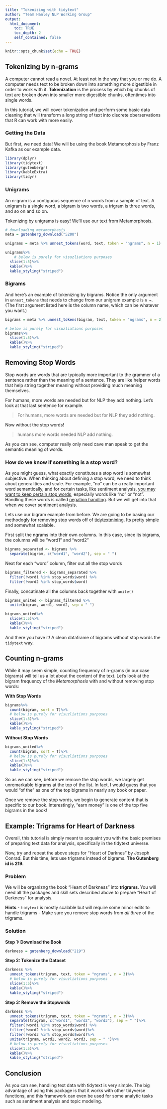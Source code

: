 ```yaml
---
title: "Tokenizing with tidytext"
author: "Team Hanley NLP Working Group"
output:
  html_document:
    toc: TRUE
    toc_depth: 2
    self_contained: false
---
```


```r
knitr::opts_chunk$set(echo = TRUE)
```
## Tokenizing by n-grams

A computer cannot read a novel. At least not in the way that you or me do. A computer needs text to be broken down into something more digestible in order to work with it. **Tokenization** is the process by which big chunks of text are broken down into smaller more digestible chunks, oftentimes into single words. 

In this tutorial, we will cover tokenization and perform some basic data cleaning that will transform a long string of text into discrete oberservations that R can work with more easily. 

### Getting the Data

But first, we need data! We will be using the book Metamorphosis by Franz Kafka as our example data. 

```r

library(dplyr)
library(tidytext)
library(gutenbergr)
library(kableExtra)
library(tidyr)

```

### Unigrams

An n-gram is a contiguous sequence of n words from a sample of text. A unigram is a single word, a bigram is two words, a trigram is three words, and so on and so on. 

Tokenizing by unigrams is easy! We'll use our text from Metamorphosis.

```r

# downloading metamorphasis
meta = gutenberg_download("5200")

unigrams = meta %>% unnest_tokens(word, text, token = "ngrams", n = 1)

unigrams%>%
    # below is purely for visuzliations purposes
  slice(1:5)%>%
  kable()%>%
  kable_styling("striped")

```

### Bigrams

And here's an example of tokenizing by bigrams. Notice the only argument in `unnest_tokens` that needs to change from our unigram example is `n =`. (The first argument listed here is the column name, which can be whatever you want.)

```r


bigrams = meta %>% unnest_tokens(bigram, text, token = "ngrams", n = 2)

# below is purely for visuzliations purposes
bigrams%>%
  slice(1:5)%>%
  kable()%>%
  kable_styling("striped")

```


## Removing Stop Words
Stop words are words that are typically more important to the grammer of a sentence rather than the meaning of a sentence. They are like helper words that help string together meaning without providing much meaning themselves. 

For humans, more words are needed but for NLP they add nothing. Let's look at that last sentence for example.

>For humans, more words are needed but for NLP they add nothing.

Now without the stop words!

>humans more words needed NLP add nothing.

As you can see, computer really only need cave man speak to get the semantic meaning of words.

### How do we know if something is a stop word?
As you might guess, what exactly constitutes a stop word is somewhat subjective. When thinking about defining a stop word, we need to think about generalities and scale. For example, "no" can be a really important word semantically, and for certain tasks, like sentiment analysis, [you may want to keep certain stop words](https://medium.com/@limavallantin/why-is-removing-stop-words-not-always-a-good-idea-c8d35bd77214), especially words like "no" or "not". Handling these words is called [negation handling](https://towardsdatascience.com/sentiment-analysis-in-r-good-vs-not-good-handling-negations-2404ec9ff2ae). But we will get into that when we cover sentiment analysis.   

Lets use our bigram example from before. We are going to be basing our methodogly for removing stop words off of [tidytextmining](https://www.tidytextmining.com/ngrams.html#counting-and-filtering-n-grams). Its pretty simple and somewhat scalable.

First split the ngrams into their own columns. In this case, since its bigrams, the columns will be "word1" and "word2"

```r

bigrams_separated <- bigrams %>%
  separate(bigram, c("word1", "word2"), sep = " ")

```

Next for each "word" column, filter out all the stop words

```r

bigrams_filtered <- bigrams_separated %>%
  filter(!word1 %in% stop_words$word) %>%
  filter(!word2 %in% stop_words$word)

```

Finally, concatinate all the columns back together with `unite()`

```r

bigrams_united <- bigrams_filtered %>%
  unite(bigram, word1, word2, sep = " ") 

bigrams_united%>%
  slice(1:5)%>%
  kable()%>%
  kable_styling("striped")


```

And there you have it! A clean dataframe of bigrams without stop words the `tidytext` way.

## Counting n-grams

While it may seem simple, counting frequency of n-grams (in our case bigrams) will tell us a lot about the content of the text. Let's look at the bigram frequency of the *Metamorphosis* with and without removing stop words:

**With Stop Words**
```r
bigrams%>%
  count(bigram, sort = T)%>%
  # below is purely for visuzliations purposes
  slice(1:5)%>%
  kable()%>%
  kable_styling("striped")
```

**Without Stop Words**
```r
bigrams_united%>%
  count(bigram, sort = T)%>%
  # below is purely for visuzliations purposes
  slice(1:5)%>%
  kable()%>%
  kable_styling("striped")
```

So as we can see, before we remove the stop words, we largely get unremarkable bigrams at the top of the list. In fact, I would guess that you would "of the" as one of the top bigrams in nearly any book or paper. 

Once we remove the stop words, we begin to generate content that is specific to our book. Interestingly, "earn money" is one of the top five bigrams in the book!


## Example: Trigrams for Heart of Darkness {.tabset .tabset-fade}

Overall, this tutorial is simply meant to acquaint you with the basic premises of preparing text data for analysis, specifically in the tidytext universe. 

Now, try and repeat the above steps for "Heart of Darknes" by Joseph Conrad. But this time, lets use trigrams instead of bigrams. **The Gutenberg id is 219**.

### Problem

We will be organizng the book "Heart of Darkness" into **trigrams**. You will need all the packages and skill sets described above to prepare "Heart of Darkness" for analysis. 

**Hints**
- `tidytext` is mostly scalable but will require some minor edits to handle trigrams
- Make sure you remove stop words from *all three* of the trigrams.

### Solution

**Step 1: Download the Book**
```r

darkness = gutenberg_download("219")

```

**Step 2: Tokenize the Dataset**
```r

darkness %>%
  unnest_tokens(trigram, text, token = "ngrams", n = 3)%>%
  # below is purely for visuzliations purposes
  slice(1:5)%>%
  kable()%>%
  kable_styling("striped")

```

**Step 3: Remove the Stopwords**
```r

darkness %>%
  unnest_tokens(trigram, text, token = "ngrams", n = 3)%>%
  separate(trigram, c("word1", "word2", "word3"), sep = " ")%>%
  filter(!word1 %in% stop_words$word) %>%
  filter(!word2 %in% stop_words$word)%>%
  filter(!word3 %in% stop_words$word)%>%
  unite(trigram, word1, word2, word3, sep = " ")%>%
  # below is purely for visuzliations purposes
  slice(1:5)%>%
  kable()%>%
  kable_styling("striped")

```

## Conclusion

As you can see, handling text data with tidytext is very simple. The big advantage of using this package is that it works with other tidyverse functions, and this framework can even be used for some analytic tasks such as sentiment analysis and topic modeling. 